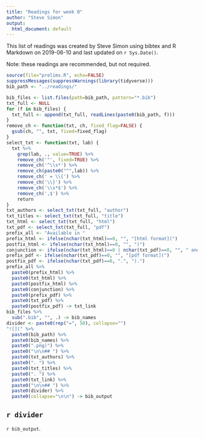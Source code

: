 ```yaml
---
title: "Readings for week 0"
author: "Steve Simon"
output:
  html_document: default
---
```


This list of readings was created by Steve Simon using bibtex and R Markdown on 2019-06-10 and last updated on `r Sys.Date()`.

Note: these readings are recommended, but not required.

```r
source(file="prelims.R", echo=FALSE)
suppressMessages(suppressWarnings(library(tidyverse)))
bib_path <- "../readings/"
```

```r
bib_files <- list.files(path=bib_path, pattern="*.bib")
txt_full <- NULL
for (f in bib_files) {
  txt_full <- append(txt_full, readLines(paste0(bib_path, f)))
}
remove_ch <- function(txt, ch, fixed_flag=FALSE) {
  gsub(ch, "", txt, fixed=fixed_flag)
}
select_txt <- function(txt, lab) {
  txt %>%
    grep(lab, ., value=TRUE) %>%
    remove_ch('"', fixed=TRUE) %>%
    remove_ch('^\\s*') %>%
    remove_ch(paste0("^",lab)) %>%
    remove_ch(' = \\{') %>%
    remove_ch('\\}') %>%
    remove_ch('\\s*$') %>%
    remove_ch(',$') %>%
    return
}
txt_authors <- select_txt(txt_full, "author")
txt_titles <- select_txt(txt_full, "title")
txt_html <- select_txt(txt_full, "html")
txt_pdf <- select_txt(txt_full, "pdf")
prefix_all <- "Available in "
prefix_html <- ifelse(nchar(txt_html)==0, "", "[html format](")
postfix_html <- ifelse(nchar(txt_html)==0, "", ")")
conjunction <- ifelse(nchar(txt_html)==0 | nchar(txt_pdf)==0, "", " and ")
prefix_pdf <- ifelse(nchar(txt_pdf)==0, "", "[pdf format](")
postfix_pdf <- ifelse(nchar(txt_pdf)==0, ".", ").")
prefix_all %>%
  paste0(prefix_html) %>%
  paste0(txt_html) %>%
  paste0(postfix_html) %>%
  paste0(conjunction) %>%
  paste0(prefix_pdf) %>%
  paste0(txt_pdf) %>%
  paste0(postfix_pdf) -> txt_link
bib_files %>%
  sub(".bib", "", .) -> bib_names
divider <- paste0(rep("=", 50), collapse="")
"![](" %>%
  paste0(bib_path) %>%
  paste0(bib_names) %>%
  paste0(".png)") %>%
  paste0("\n\n## ") %>%
  paste0(txt_authors) %>%
  paste0(". ") %>%
  paste0(txt_titles) %>%
  paste0(". ") %>%
  paste0(txt_link) %>%
  paste0("\n\n## ") %>%
  paste0(divider) %>%
  paste0(collapse="\n\n") -> bib_output
```

## `r divider`

`r bib_output`.

